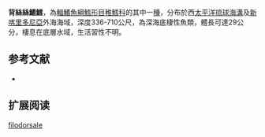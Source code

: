 {{Speciesbox
| name = 背絲絲鰭鱈
| status = NE
| status_system = iucn3.1
| trend = unknow
| genus = Laemonema
| species = filodorsale
| authority = [[Okamura|Okamura]], 1982
| synonyms =  
}}
'''背絲絲鰭鱈'''，為[[輻鰭魚綱|輻鰭魚綱]][[鱈形目|鱈形目]][[稚鱈科|稚鱈科]]的其中一[[種|種]]，分布於西[[太平洋|太平洋]][[琉球海溝|琉球海溝]]及[[新喀里多尼亞|新喀里多尼亞]]外海海域，深度336-710公尺，為深海底棲性魚類，體長可達29公分，棲息在底層水域，生活習性不明。

==参考文献==
*{{FishBase_species|genus=Laemonema|species=filodorsale|year=2016|month=1}}

== 扩展阅读 ==
{{refbegin}}
{{wikispecies-inline|Laemonema filodorsale|背絲絲鰭鱈}}
{{refend}}
{{Taxonbar|from=Q2933757}}

[[Category:絲鰭鱈屬|filodorsale]]


{{鱈形目小作品}}
